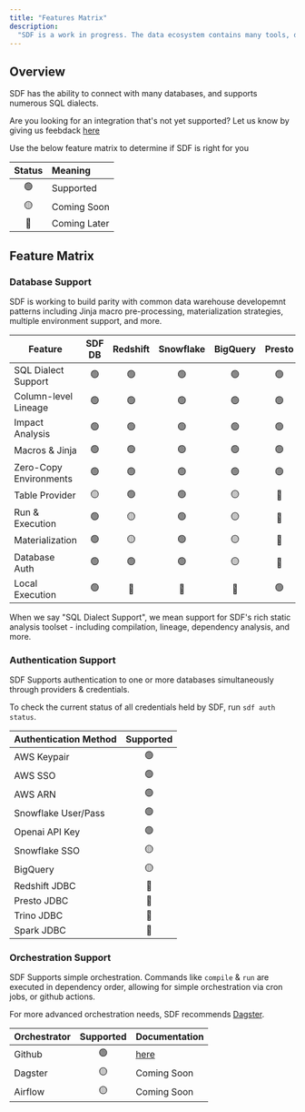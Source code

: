 ```yaml
---
title: "Features Matrix"
description:
  "SDF is a work in progress. The data ecosystem contains many tools, databases, and more to integrate with."
---
```


## Overview
SDF has the ability to connect with many databases, and supports numerous SQL dialects.

Are you looking for an integration that's not yet supported? Let us know by giving us feebdack [here](https://www.sdf.com/support)

Use the below feature matrix to determine if SDF is right for you

| Status | Meaning        | 
|:------:|:---------------|
| 🟢     | Supported      | 
| 🟡     | Coming Soon    | 
| 🔴     | Coming Later   | 


## Feature Matrix

### Database Support
SDF is working to build parity with common data warehouse developemnt patterns including Jinja macro pre-processing, materialization strategies, multiple environment support, and more.

| Feature        | SDF DB | Redshift | Snowflake | BigQuery | Presto | Trino | Spark |
|----------------|:------:|:--------:|:---------:|:--------:|:------:|:-----:|:-----:|
| SQL Dialect Support | 🟢|   🟢      |   🟢      |   🟢     |   🟢    |   🟢  |   🟡  |
| Column-level Lineage |   🟢   |   🟢      |   🟢      |   🟢     |   🟢    |   🟢  |   🟢  |
| Impact Analysis |   🟢   |   🟢      |   🟢      |   🟢     |   🟢    |   🟢  |   🟡  |
| Macros & Jinja |   🟢   |   🟢      |   🟢      |   🟢     |   🟢    |   🟢  |   🟢  |
| Zero-Copy Environments |   🟢   |   🟢      |   🟢      |   🟢     |   🟢    |   🟢  |   🟢  |
| Table Provider |   🟡   |   🟢      |   🟢      |   🟡     |   🔴    |   🔴  |   🔴  |
| Run & Execution|   🟢   |   🟡      |   🟢      |   🟡     |   🔴    |   🔴  |   🔴  |
| Materialization|   🟢   |   🟡      |   🟢      |   🟡     |   🔴    |   🔴  |   🔴  |
| Database Auth  |   🟢   |   🟢      |   🟢      |   🟡     |   🔴    |   🔴  |   🔴  |
| Local Execution|   🟢   |   🔴      |   🔴      |   🔴     |   🟢    |   🟢  |   🔴  |

<Note>
  When we say "SQL Dialect Support", we mean support for SDF's rich static analysis toolset - including compilation, lineage, dependency analysis, and more.
</Note>

### Authentication Support
SDF Supports authentication to one or more databases simultaneously through providers & credentials.

To check the current status of all credentials held by SDF, run `sdf auth status`.

| Authentication Method | Supported |
|-----------------------|:---------:|
| AWS Keypair           | 🟢        |
| AWS SSO               | 🟢        |
| AWS ARN               | 🟢        |
| Snowflake User/Pass   | 🟢        |
| Openai API Key        | 🟢        |
| Snowflake SSO         | 🟡        |
| BigQuery              | 🟡        |
| Redshift JDBC         | 🔴        |
| Presto JDBC           | 🔴        |
| Trino JDBC            | 🔴        |
| Spark JDBC            | 🔴        |


### Orchestration Support
SDF Supports simple orchestration. Commands like `compile` & `run` are executed in dependency order, allowing for simple orchestration via cron jobs, or github actions.

For more advanced orchestration needs, SDF recommends [Dagster](https://dagster.com).

| Orchestrator | Supported | Documentation |
|--------------|:---------:|:--------------|
| Github       | 🟢        | [here](https://github.com/sdf-labs/sdf-action) |
| Dagster      | 🟡        | Coming Soon  |
| Airflow      | 🟡        | Coming Soon  |
